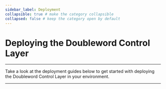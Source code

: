 ```yaml
---
sidebar_label: Deployment
collapsible: true # make the category collapsible
collapsed: false # keep the category open by default
---
```


# Deploying the Doubleword Control Layer

---
Take a look at the deployment guides below to get started with deploying the Doubleword Control Layer in your environment.

---
<DocCardList />
